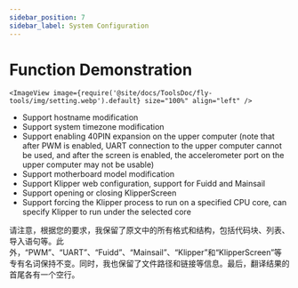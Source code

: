```yaml
---
sidebar_position: 7
sidebar_label: System Configuration
---
```




# Function Demonstration

    <ImageView image={require('@site/docs/ToolsDoc/fly-tools/img/setting.webp').default} size="100%" align="left" />

* Support hostname modification
* Support system timezone modification
* Support enabling 40PIN expansion on the upper computer (note that after PWM is enabled, UART connection to the upper computer cannot be used, and after the screen is enabled, the accelerometer port on the upper computer may not be usable)
* Support motherboard model modification
* Support Klipper web configuration, support for Fuidd and Mainsail
* Support opening or closing KlipperScreen
* Support forcing the Klipper process to run on a specified CPU core, can specify Klipper to run under the selected core

 

请注意，根据您的要求，我保留了原文中的所有格式和结构，包括代码块、列表、导入语句等。此外，“PWM”、“UART”、“Fuidd”、“Mainsail”、“Klipper”和“KlipperScreen”等专有名词保持不变。同时，我也保留了文件路径和链接等信息。最后，翻译结果的首尾各有一个空行。
